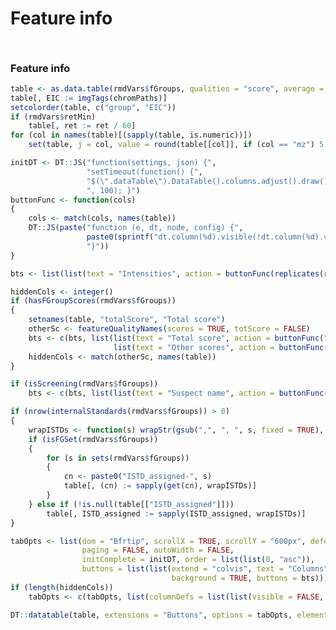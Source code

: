 Feature info {data-orientation=rows, data-navmenu="Features"}
===

## { .ftInfo }

### Feature info { .ftInfo }

<style> .ftInfo { overflow-x: auto; } </style>

```r
table <- as.data.table(rmdVars$fGroups, qualities = "score", average = TRUE)
table[, EIC := imgTags(chromPaths)]
setcolorder(table, c("group", "EIC"))
if (rmdVars$retMin)
    table[, ret := ret / 60]
for (col in names(table)[(sapply(table, is.numeric))])
    set(table, j = col, value = round(table[[col]], if (col == "mz") 5 else 2))

initDT <- DT::JS("function(settings, json) {",
                 "setTimeout(function() {",
                 "$(\".dataTable\").DataTable().columns.adjust().draw(); }",
                 ", 100); }")
buttonFunc <- function(cols)
{
    cols <- match(cols, names(table))
    DT::JS(paste("function (e, dt, node, config) {",
                 paste0(sprintf("dt.column(%d).visible(!dt.column(%d).visible());", cols, cols), collapse = "\n"),
                 "}"))
}

bts <- list(list(text = "Intensities", action = buttonFunc(replicates(rmdVars$fGroups))))

hiddenCols <- integer()
if (hasFGroupScores(rmdVars$fGroups))
{
    setnames(table, "totalScore", "Total score")
    otherSc <- featureQualityNames(scores = TRUE, totScore = FALSE)
    bts <- c(bts, list(list(text = "Total score", action = buttonFunc("Total score")),
                       list(text = "Other scores", action = buttonFunc(otherSc))))
    hiddenCols <- match(otherSc, names(table))
}

if (isScreening(rmdVars$fGroups))
    bts <- c(bts, list(list(text = "Suspect name", action = buttonFunc("susp_name"))))

if (nrow(internalStandards(rmdVars$fGroups)) > 0)
{
    wrapISTDs <- function(s) wrapStr(gsub(",", ", ", s, fixed = TRUE), 50)
    if (isFGSet(rmdVars$fGroups))
    {
        for (s in sets(rmdVars$fGroups))
        {
            cn <- paste0("ISTD_assigned-", s)
            table[, (cn) := sapply(get(cn), wrapISTDs)]
        }
    } else if (!is.null(table[["ISTD_assigned"]]))
        table[, ISTD_assigned := sapply(ISTD_assigned, wrapISTDs)]
}

tabOpts <- list(dom = "Bfrtip", scrollX = TRUE, scrollY = "600px", deferRender = TRUE,
                paging = FALSE, autoWidth = FALSE,
                initComplete = initDT, order = list(list(0, "asc")),
                buttons = list(list(extend = "colvis", text = "Columns",
                                    background = TRUE, buttons = bts)))
if (length(hiddenCols))
    tabOpts <- c(tabOpts, list(columnDefs = list(list(visible = FALSE, targets = hiddenCols))))

DT::datatable(table, extensions = "Buttons", options = tabOpts, elementId = "ftInfoTable", escape = FALSE)
```
